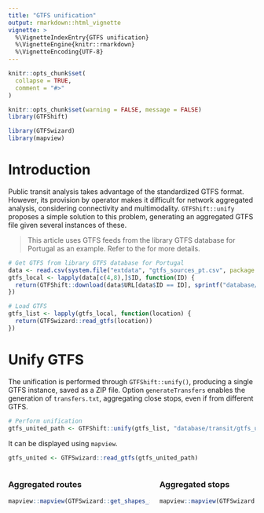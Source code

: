 ```yaml
---
title: "GTFS unification"
output: rmarkdown::html_vignette
vignette: >
  %\VignetteIndexEntry{GTFS unification}
  %\VignetteEngine{knitr::rmarkdown}
  %\VignetteEncoding{UTF-8}
---
```


```r
knitr::opts_chunk$set(
  collapse = TRUE,
  comment = "#>"
)
```

```r
knitr::opts_chunk$set(warning = FALSE, message = FALSE)
library(GTFShift)

library(GTFSwizard)
library(mapview)
```


# Introduction 

Public transit analysis takes advantage of the standardized GTFS format. However, its provision by operator makes it difficult for network aggregated analysis, considering connectivity and multimodality. `GTFShift::unify` proposes a simple solution to this problem, generating an aggregated GTFS file given several instances of these.

> This article uses GTFS feeds from the library GTFS database for Portugal as an example. Refer to the \code{vignette("download")} for more details.

```r
# Get GTFS from library GTFS database for Portugal
data <- read.csv(system.file("extdata", "gtfs_sources_pt.csv", package = "GTFShift"))
gtfs_local <- lapply(data[c(4,8),]$ID, function(ID) {
  return(GTFShift::download(data$URL[data$ID == ID], sprintf("database/transit/%s_gtfs.zip", ID)))
})

# Load GTFS
gtfs_list <- lapply(gtfs_local, function(location) {
  return(GTFSwizard::read_gtfs(location))
})
```


# Unify GTFS

The unification is performed through `GTFShift::unify()`, producing a single GTFS instance, saved as a ZIP file. Option `generateTransfers` enables the generation of `transfers.txt`, aggregating close stops, even if from different GTFS. 

```r
# Perform unification
gtfs_united_path <- GTFShift::unify(gtfs_list, "database/transit/gtfs_unified.zip", generateTransfers=TRUE)
```
It can be displayed using `mapview`.

```r
gtfs_united <- GTFSwizard::read_gtfs(gtfs_united_path)
```

<div style="display: flex; gap: 20px; overflow-x: auto;">
<div style="flex: 1 1 0; min-width: 288px; max-width: 100%;">
### Aggregated routes
```r
mapview::mapview(GTFSwizard::get_shapes_sf(gtfs_united$shapes))
```
</div>
<div style="flex: 1 1 0; min-width: 288px; max-width: 100%;">
### Aggregated stops
```r
mapview::mapview(GTFSwizard::get_stops_sf(gtfs_united$stops))
```
</div>
</div>


